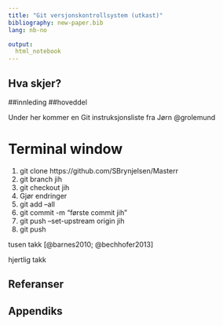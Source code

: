 ```yaml
---
title: "Git versjonskontrollsystem (utkast)"
bibliography: new-paper.bib
lang: nb-no

output:
  html_notebook
---
```


## Hva skjer?

##innleding
##hoveddel

Under her kommer en Git  instruksjonsliste fra Jørn @grolemund

# Terminal window

1. git clone https://github.com/SBrynjelsen/Masterr
1. git branch jih
1. git checkout jih
1. Gjør endringer
1. git add --all
1. git commit -m "første commit jih"
1. git push --set-upstream origin jih
1. git push



tusen takk [@barnes2010; @bechhofer2013]
 
 hjertlig takk

## Referanser
<DIV id="refs"></DIV>

## Appendiks
